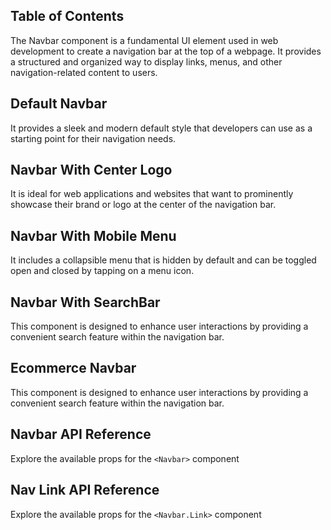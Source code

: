



## Table of Contents

The Navbar component is a fundamental UI element used in web development to create a navigation bar at the top of a webpage. It provides a structured and organized way to display links, menus, and other navigation-related content to users.

## Default Navbar

It provides a sleek and modern default style that developers can use as a starting point for their navigation needs.

<CodePreview github="Navigation" code={DefaultNavbarCode}>
  <DefaultNavbar />
</CodePreview>

## Navbar With Center Logo

It is ideal for web applications and websites that want to prominently showcase their brand or logo at the center of the navigation bar.

<CodePreview github="Navigation" code={NavbarWithCenterLogoCode}>
  <NavbarWithCenterLogo />
</CodePreview>

## Navbar With Mobile Menu

It includes a collapsible menu that is hidden by default and can be toggled open and closed by tapping on a menu icon.

<CodePreview github="Navigation" code={NavbarWithMobileMenuCode}>
  <NavbarWithMobileMenu />
</CodePreview>

## Navbar With SearchBar

This component is designed to enhance user interactions by providing a convenient search feature within the navigation bar.

<CodePreview github="Navigation" code={NavbarWithSearchBarCode}>
  <NavbarWithSearchBar />
</CodePreview>

## Ecommerce Navbar

This component is designed to enhance user interactions by providing a convenient search feature within the navigation bar.

<CodePreview github="Navigation" code={EcommerceNavbarCode}>
  <EcommerceNavbar />
</CodePreview>

## Navbar API Reference

Explore the available props for the `<Navbar>` component

<ComponentApi data={NavbarApiData} />

## Nav Link API Reference

Explore the available props for the `<Navbar.Link>` component

<ComponentApi data={NavLinksAPIData} />
